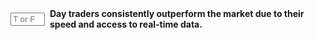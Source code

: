 ::: {.question-block}

<form onsubmit="event.preventDefault(); checkAnswerBox('module5_tf_q64','F')" style="display: flex; align-items: center; gap: 8px;">
<input type="text" id="module5_tf_q64" name="module5_tf_q64" maxlength="1" placeholder="T or F" style="width: 55px;" data-correct-answer="F" /> 
<label for="module5_tf_q64"><strong>Day traders consistently outperform the market due to their speed and access to real-time data.</strong></label>
</form>

<div id="feedback-module5_tf_q64" class="feedback" data-status="" style="display:none;">
This is FALSE. Most studies show that frequent traders tend to underperform after costs.
</div>

:::
